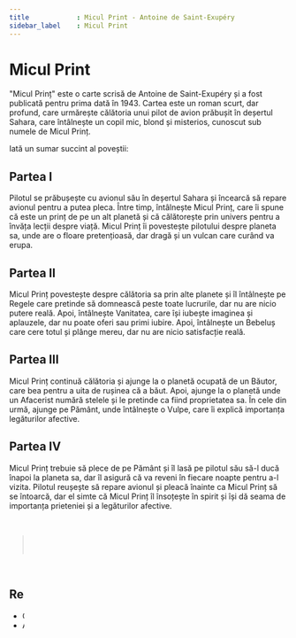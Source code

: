 ```yaml
---
title            : Micul Print - Antoine de Saint-Exupéry
sidebar_label    : Micul Print
---
```


# Micul Print

"Micul Prinț" este o carte scrisă de Antoine de Saint-Exupéry și a fost publicată pentru prima dată în 1943. 
Cartea este un roman scurt, dar profund, care urmărește călătoria unui pilot de avion prăbușit în deșertul Sahara, care întâlnește un copil mic, blond și misterios, cunoscut sub numele de Micul Prinț.

Iată un sumar succint al poveștii:

## Partea I

Pilotul se prăbușește cu avionul său în deșertul Sahara și încearcă să repare avionul pentru a putea pleca. 
Între timp, întâlnește Micul Prinț, care îi spune că este un prinț de pe un alt planetă și că călătorește prin univers pentru a învăța lecții despre viață. 
Micul Prinț îi povestește pilotului despre planeta sa, unde are o floare pretențioasă, dar dragă și un vulcan care curând va erupa.

## Partea II

Micul Prinț povestește despre călătoria sa prin alte planete și îl întâlnește pe Regele care pretinde să domnească peste toate lucrurile, dar nu are nicio putere reală. 
Apoi, întâlnește Vanitatea, care își iubește imaginea și aplauzele, dar nu poate oferi sau primi iubire. Apoi, întâlnește un Bebeluș care cere totul și plânge mereu, dar nu are nicio satisfacție reală.

## Partea III

Micul Prinț continuă călătoria și ajunge la o planetă ocupată de un Băutor, care bea pentru a uita de rușinea că a băut. 
Apoi, ajunge la o planetă unde un Afacerist numără stelele și le pretinde ca fiind proprietatea sa. 
În cele din urmă, ajunge pe Pământ, unde întâlnește o Vulpe, care îi explică importanța legăturilor afective.

## Partea IV

Micul Prinț trebuie să plece de pe Pământ și îl lasă pe pilotul său să-l ducă înapoi la planeta sa, dar îl asigură că va reveni în fiecare noapte pentru a-l vizita. 
Pilotul reușește să repare avionul și pleacă înainte ca Micul Prinț să se întoarcă, dar el simte că Micul Prinț îl însoțește în spirit și își dă seama de importanța prieteniei și a legăturilor afective.

<br />

> **Ai o idee** si vrei sa o faci publica? **Trimite un eMail** la adresa *contact@invat.eu* si noi o vom publica in aceasta pagina.

<br />

## Resurse

- Citeste mai mult pe [blog](https://www.blog.invat.eu/)
- Afla mai multe despre [Invat.eu](/intro) 
